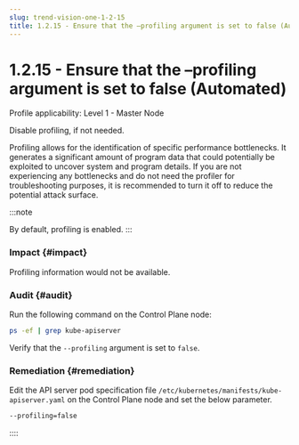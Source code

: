 ```yaml
---
slug: trend-vision-one-1-2-15
title: 1.2.15 - Ensure that the –profiling argument is set to false (Automated)
---
```

# 1.2.15 - Ensure that the –profiling argument is set to false (Automated)

Profile applicability: Level 1 - Master Node

Disable profiling, if not needed.

Profiling allows for the identification of specific performance bottlenecks. It generates a significant amount of program data that could potentially be exploited to uncover system and program details. If you are not experiencing any bottlenecks and do not need the profiler for troubleshooting purposes, it is recommended to turn it off to reduce the potential attack surface.

:::note

By default, profiling is enabled.
:::

### Impact {#impact}

Profiling information would not be available.

### Audit {#audit}

Run the following command on the Control Plane node:

```bash
ps -ef | grep kube-apiserver
```

Verify that the `--profiling` argument is set to `false`.

### Remediation {#remediation}

Edit the API server pod specification file `/etc/kubernetes/manifests/kube-apiserver.yaml` on the Control Plane node and set the below parameter.

```bash
--profiling=false
```
::::
